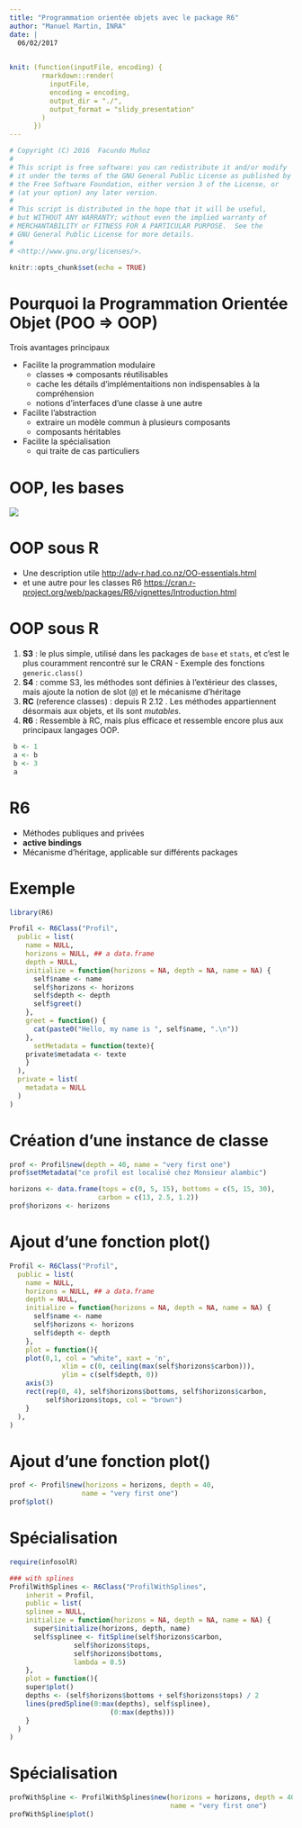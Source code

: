 ```yaml
---
title: "Programmation orientée objets avec le package R6"
author: "Manuel Martin, INRA"
date: |
  06/02/2017
  

knit: (function(inputFile, encoding) { 
        rmarkdown::render(
          inputFile,
          encoding = encoding, 
          output_dir = "./",
          output_format = "slidy_presentation"
        ) 
      })
---
```


```r
# Copyright (C) 2016  Facundo Muñoz
# 
# This script is free software: you can redistribute it and/or modify
# it under the terms of the GNU General Public License as published by
# the Free Software Foundation, either version 3 of the License, or
# (at your option) any later version.
# 
# This script is distributed in the hope that it will be useful,
# but WITHOUT ANY WARRANTY; without even the implied warranty of
# MERCHANTABILITY or FITNESS FOR A PARTICULAR PURPOSE.  See the
# GNU General Public License for more details.
#
# <http://www.gnu.org/licenses/>.
```

```r
knitr::opts_chunk$set(echo = TRUE)
```

# Pourquoi la Programmation Orientée Objet (POO => OOP)

Trois avantages principaux


- Facilite la programmation modulaire
    + classes => composants réutilisables
    + cache les détails d'implémentaitions non indispensables à la compréhension
    + notions d'interfaces d'une classe à une autre
* Facilite l'abstraction
    + extraire un modèle commun à plusieurs composants
    + composants héritables
* Facilite la spécialisation
    + qui traite de cas particuliers


# OOP, les bases

 <img src="/home/manuel/tmp/formation_R/src/schemas/classDiagram.png" />



OOP sous R
========================================================

- Une description utile [http://adv-r.had.co.nz/OO-essentials.html](http://adv-r.had.co.nz/OO-essentials.html)
- et une autre pour les classes R6 [https://cran.r-project.org/web/packages/R6/vignettes/Introduction.html](https://cran.r-project.org/web/packages/R6/vignettes/Introduction.html)


OOP sous R
========================================================

 1. **S3** : le plus simple, utilisé dans les packages de ``base`` et `stats`, et c'est le plus couramment rencontré sur le CRAN - Exemple des fonctions `generic.class()`
 1. **S4** : comme S3, les méthodes sont définies à l'extérieur des classes, mais ajoute la notion de slot (`@`) et le mécanisme d'héritage
 1. **RC** (reference classes) : depuis R 2.12 . Les méthodes appartiennent désormais aux objets, et ils sont *mutables*.
 1. **R6** : Ressemble à RC, mais plus efficace et ressemble encore plus aux principaux langages OOP.

```r
 b <- 1
 a <- b
 b <- 3
 a
```



R6
========================================================

- Méthodes publiques and privées
- **active bindings**
- Mécanisme d'héritage, applicable sur différents packages

Exemple
=======================================================
```r
library(R6)

Profil <- R6Class("Profil",
  public = list(
    name = NULL,
    horizons = NULL, ## a data.frame
    depth = NULL,
    initialize = function(horizons = NA, depth = NA, name = NA) {
      self$name <- name
      self$horizons <- horizons
      self$depth <- depth
      self$greet()
    },
    greet = function() {
      cat(paste0("Hello, my name is ", self$name, ".\n"))
    },
      setMetadata = function(texte){
	private$metadata <- texte
    }
  ),
  private = list(
	metadata = NULL
  )
)
```

Création d'une instance de classe
=======================================================
```r
prof <- Profil$new(depth = 40, name = "very first one")
prof$setMetadata("ce profil est localisé chez Monsieur alambic")

horizons <- data.frame(tops = c(0, 5, 15), bottoms = c(5, 15, 30),
                      carbon = c(13, 2.5, 1.2))
prof$horizons <- horizons
```

Ajout d'une fonction plot()
=======================================================
```r
Profil <- R6Class("Profil",
  public = list(
    name = NULL,
    horizons = NULL, ## a data.frame
    depth = NULL,
    initialize = function(horizons = NA, depth = NA, name = NA) {
      self$name <- name
      self$horizons <- horizons
      self$depth <- depth
    },
    plot = function(){
	plot(0,1, col = "white", xaxt = 'n',
             xlim = c(0, ceiling(max(self$horizons$carbon))),
             ylim = c(self$depth, 0))
	axis(3)
	rect(rep(0, 4), self$horizons$bottoms, self$horizons$carbon,
	     self$horizons$tops, col = "brown")
    }
  ),
)

```

Ajout d'une fonction plot()
=======================================================
```r
prof <- Profil$new(horizons = horizons, depth = 40, 
                  name = "very first one")
prof$plot()

```

Spécialisation
=======================================================
```r
require(infosolR)

### with splines
ProfilWithSplines <- R6Class("ProfilWithSplines",
    inherit = Profil,
    public = list(
    splinee = NULL,
    initialize = function(horizons = NA, depth = NA, name = NA) {
      super$initialize(horizons, depth, name)
      self$splinee <- fitSpline(self$horizons$carbon,
	 			self$horizons$tops,
				self$horizons$bottoms,
				lambda = 0.5)
    },
    plot = function(){
	super$plot()
	depths <- (self$horizons$bottoms + self$horizons$tops) / 2
	lines(predSpline(0:max(depths), self$splinee),
                         (0:max(depths)))
    }
  )
)
```


Spécialisation
=======================================================
```r
profWithSpline <- ProfilWithSplines$new(horizons = horizons, depth = 40,
                                        name = "very first one")
profWithSpline$plot()
```
